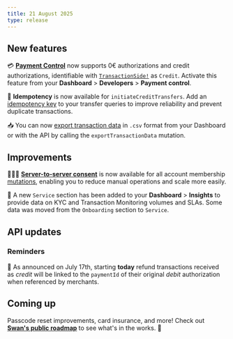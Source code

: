 ```yaml
---
title: 21 August 2025
type: release
---
```


## New features

💳 [**Payment Control**](https://docs.swan.io/developers/using-api/payment-control/) now supports 0€ authorizations and credit authorizations, identifiable with [`TransactionSide!`](https://api-reference.swan.io/enums/transaction-side/) as `Credit`. Activate this feature from your **Dashboard** > **Developers** > **Payment control**.

🔑 **Idempotency** is now available for `initiateCreditTransfers`. Add an [idempotency key](https://docs.swan.io/developers/using-api/idempotency/#idempotency-key-requirements) to your transfer queries to improve reliability and prevent duplicate transactions.

📥 You can now [export transaction data](/topics/payments/overview/guide-export/) in `.csv` format from your Dashboard or with the API by calling the `exportTransactionData` mutation.

## Improvements

🧑‍🤝‍🧑 [**Server-to-server consent**](https://docs.swan.io/topics/users/consent/#s2s) is now available for all account membership [mutations](https://docs.swan.io/topics/users/consent/#sensitive), enabling you to reduce manual operations and scale more easily.

🔢 A new `Service` section has been added to your **Dashboard** > **Insights** to provide data on KYC and Transaction Monitoring volumes and SLAs. Some data was moved from the `Onboarding` section to `Service`.

## API updates

### Reminders

🧭 As announced on July 17th, starting **today** refund transactions received as *credit* will be linked to the `paymentId` of their original *debit* authorization when referenced by merchants.

## Coming up

Passcode reset improvements, card insurance, and more! Check out [**Swan's public roadmap**](https://www.notion.so/385e4b2e91b3409786a6c8e885654a22?pvs=21) to see what's in the works. 🚀